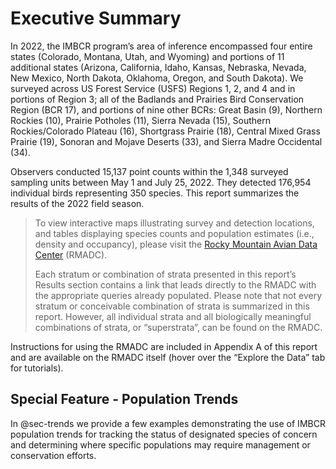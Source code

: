 # Executive Summary

In 2022, the IMBCR program’s area of inference encompassed four entire states (Colorado, Montana, Utah, and Wyoming) and portions of 11 additional states (Arizona, California, Idaho, Kansas, Nebraska, Nevada, New Mexico, North Dakota, Oklahoma, Oregon, and South Dakota). We surveyed across US Forest Service (USFS) Regions 1, 2, and 4 and in portions of Region 3; all of the Badlands and Prairies Bird Conservation Region (BCR 17), and portions of nine other BCRs: Great Basin (9), Northern Rockies (10), Prairie Potholes (11), Sierra Nevada (15), Southern Rockies/Colorado Plateau (16), Shortgrass Prairie (18), Central Mixed Grass Prairie (19), Sonoran and Mojave Deserts (33), and Sierra Madre Occidental (34).

Observers conducted 15,137 point counts within the 1,348 surveyed sampling units between May 1 and July 25, 2022. They detected 176,954 individual birds representing 350 species. This report summarizes the results of the 2022 field season. 

> To view interactive maps illustrating survey and detection locations, and tables displaying species counts and population estimates (i.e., density and occupancy), please visit the [Rocky Mountain Avian Data Center](http://rmbo.org/v3/avian/ExploretheData.aspx) (RMADC). 
>
> Each stratum or combination of strata presented in this report's Results section contains a link that leads directly to the RMADC with the appropriate queries already populated. Please note that not every stratum or conceivable combination of strata is summarized in this report. However, all individual strata and all biologically meaningful combinations of strata, or “superstrata”, can be found on the RMADC.
>

:::{.column-margin}

Instructions for using the RMADC are included in Appendix A of this report and are available on the RMADC itself (hover over the “Explore the Data” tab for tutorials). 

:::

::: {.callout-note appearance="minimal"}
## Special Feature - Population Trends

In @sec-trends we provide a few examples demonstrating the use of IMBCR population trends for tracking the status of designated species of concern and determining where specific populations may require management or conservation efforts. 
:::




